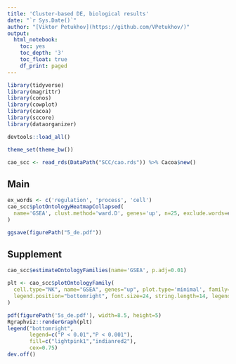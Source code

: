 ```yaml
---
title: 'Cluster-based DE, biological results'
date: "`r Sys.Date()`"
author: "[Viktor Petukhov](https://github.com/VPetukhov/)"
output:
  html_notebook:
    toc: yes
    toc_depth: '3'
    toc_float: true
    df_print: paged
---
```


```r
library(tidyverse)
library(magrittr)
library(conos)
library(cowplot)
library(cacoa)
library(sccore)
library(dataorganizer)

devtools::load_all()

theme_set(theme_bw())
```

```r
cao_scc <- read_rds(DataPath("SCC/cao.rds")) %>% Cacoa$new()
```

## Main

```r
ex_words <- c('regulation', 'process', 'cell')
cao_scc$plotOntologyHeatmapCollapsed(
  name='GSEA', clust.method='ward.D', genes='up', n=25, exclude.words=ex_words
)

ggsave(figurePath("5_de.pdf"))
```

## Supplement

```r
cao_scc$estimateOntologyFamilies(name='GSEA', p.adj=0.01)
```

```r
plt <- cao_scc$plotOntologyFamily(
  cell.type="NK", name="GSEA", genes="up", plot.type='minimal', family=1, 
  legend.position="bottomright", font.size=24, string.length=14, legend.label.size=0.75
)

pdf(figurePath('5s_de.pdf'), width=8.5, height=5)
Rgraphviz::renderGraph(plt)
legend("bottomright",
       legend=c("P < 0.01","P < 0.001"),
       fill=c("lightpink1","indianred2"),
       cex=0.75)
dev.off()
```


